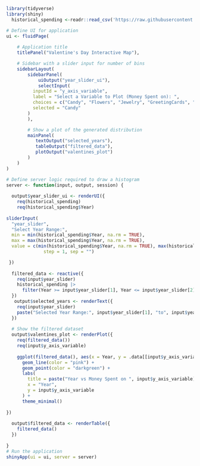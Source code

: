 
```r
library(tidyverse)
library(shiny)
  historical_spending <-readr::read_csv('https://raw.githubusercontent.com/rfordatascience/tidytuesday/master/data/2024/2024-02-13/historical_spending.csv')
```

```r

# Define UI for application 
ui <- fluidPage(
  
    # Application title
    titlePanel("Valentine's Day Interactive Map"),

    # Sidebar with a slider input for number of bins 
    sidebarLayout(
        sidebarPanel(
            uiOutput("year_slider_ui"),
            selectInput(
          inputId = "y_axis_variable",
          label = "Select a Variable to Plot (Money Spent on): ", 
          choices = c("Candy", "Flowers", "Jewelry", "GreetingCards", "EveningOut", "Clothing", "GiftCards"),
          selected = "Candy"
        )
        ),

        # Show a plot of the generated distribution
        mainPanel(
           textOutput("selected_years"),
           tableOutput("filtered_data"),
           plotOutput("valentines_plot")
        )
    )
)

# Define server logic required to draw a histogram
server <- function(input, output, session) {
  
  output$year_slider_ui <- renderUI({
    req(historical_spending)
    req(historical_spending$Year)
    
sliderInput(
  "year_slider", 
  "Select Year Range:", 
  min = min(historical_spending$Year, na.rm = TRUE),
  max = max(historical_spending$Year, na.rm = TRUE),
  value = c(min(historical_spending$Year, na.rm = TRUE), max(historical_spending$Year, na.rm = TRUE)),
              step = 1, sep = "")

 })
  
  filtered_data <- reactive({
    req(input$year_slider)
    historical_spending |> 
      filter(Year >= input$year_slider[1], Year <= input$year_slider[2])
  })
   output$selected_years <- renderText({
    req(input$year_slider)
    paste("Selected Year Range:", input$year_slider[1], "to", input$year_slider[2])
  })
  
  # Show the filtered dataset
  output$valentines_plot <- renderPlot({
    req(filtered_data())
    req(input$y_axis_variable)
    
    ggplot(filtered_data(), aes(x = Year, y = .data[[input$y_axis_variable]])) +
      geom_line(color = "pink") +
      geom_point(color = "darkgreen") +
      labs(
        title = paste("Year vs Money Spent on ", input$y_axis_variable),
        x = "Year",
        y = input$y_axis_variable
      ) +
      theme_minimal()
    
})
  
  output$filtered_data <- renderTable({
    filtered_data()
  })
  
}
# Run the application 
shinyApp(ui = ui, server = server)
```